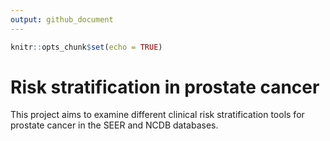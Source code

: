 ```yaml
---
output: github_document
---
```


```r
knitr::opts_chunk$set(echo = TRUE)
```

# Risk stratification in prostate cancer 

This project aims to examine different clinical risk stratification tools for 
prostate cancer in the SEER and NCDB databases. 

